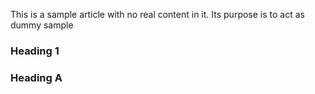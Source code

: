 This is a sample article with no real content in it. Its purpose is to act as dummy sample

### Heading 1 <a id="heading-1" />

### Heading A <a id="heading-a" />